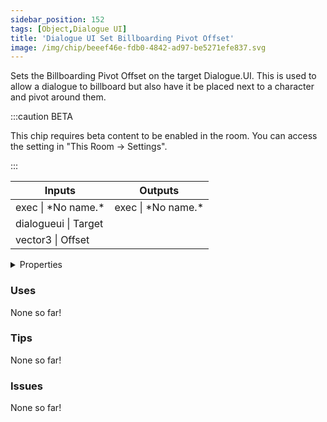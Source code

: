 ```yaml
---
sidebar_position: 152
tags: [Object,Dialogue UI]
title: 'Dialogue UI Set Billboarding Pivot Offset'
image: /img/chip/beeef46e-fdb0-4842-ad97-be5271efe837.svg
---
```


Sets the Billboarding Pivot Offset on the target Dialogue.UI. This is used to allow a dialogue to billboard but also have it be placed next to a character and pivot around them.

:::caution BETA

This chip requires beta content to be enabled in the room. You can access the setting in "This Room -> Settings".

:::

<IChip uuid="beeef46e-fdb0-4842-ad97-be5271efe837"/>

<table><thead><tr><th>Inputs</th><th>Outputs</th></tr></thead><tbody><tr><td>exec | *No name.*</td><td>exec | *No name.*</td></tr><tr><td>dialogueui | Target</td><td /></tr><tr><td>vector3 | Offset</td><td /></tr></tbody></table>

<details>
  <summary>Properties</summary>
  <div>
    <div>
    <table>
      <tbody>
        <tr>
          <td>Is beta required?</td>
          <td>Yes</td>
        </tr>
        <tr>
          <td>Is chip a trolling risk?</td>
          <td>No</td>
        </tr>
        <tr>
          <td>Is chip a role assignment risk?</td>
          <td>No</td>
        </tr>
        <tr>
          <td>Chip UUID</td>
          <td>beeef46e-fdb0-4842-ad97-be5271efe837</td>
        </tr>
        <tr>
          <td>Room availability</td>
          <td>Available everywhere</td>
        </tr>
      </tbody>
    </table>
    </div>
  </div>
</details>

### Uses

None so far!

### Tips

None so far!

### Issues

None so far!